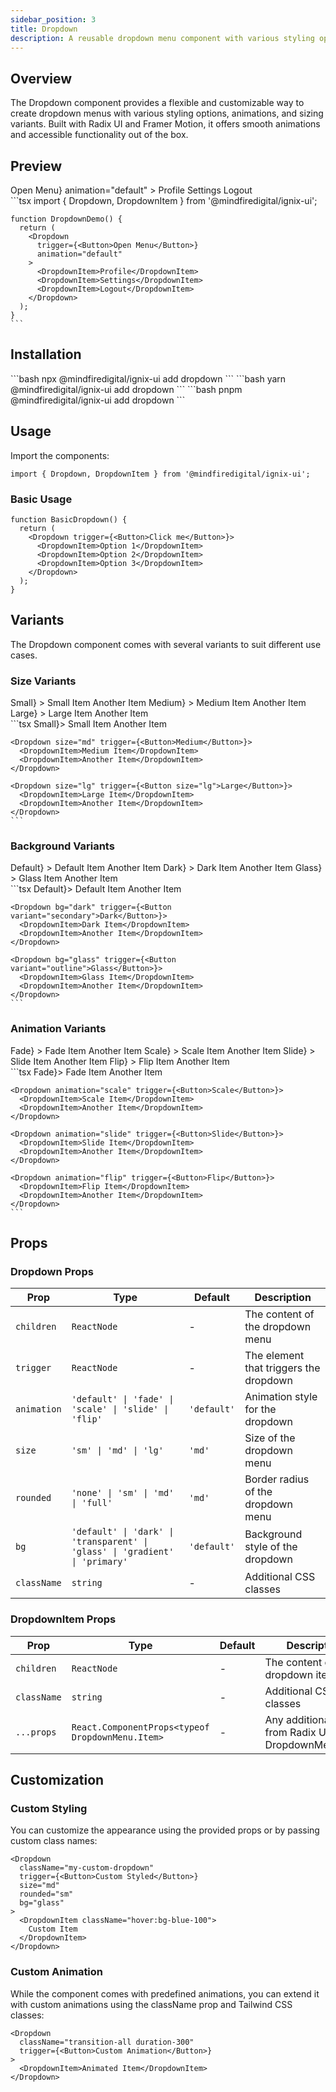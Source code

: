 ```yaml
---
sidebar_position: 3
title: Dropdown
description: A reusable dropdown menu component with various styling options and animations.
---
```



## Overview

The Dropdown component provides a flexible and customizable way to create dropdown menus with various styling options, animations, and sizing variants. Built with Radix UI and Framer Motion, it offers smooth animations and accessible functionality out of the box.

## Preview

<Tabs defaultValue="preview">
  <TabItem value="preview" label="Preview" default>
    <div className="p-4 border rounded-lg">
      <Dropdown
        trigger={<Button>Open Menu</Button>}
        animation="default"
      >
        <DropdownItem>Profile</DropdownItem>
        <DropdownItem>Settings</DropdownItem>
        <DropdownItem>Logout</DropdownItem>
      </Dropdown>
    </div>
  </TabItem>
  <TabItem value="code" label="Code">
    ```tsx
    import { Dropdown, DropdownItem } from '@mindfiredigital/ignix-ui';

    function DropdownDemo() {
      return (
        <Dropdown
          trigger={<Button>Open Menu</Button>}
          animation="default"
        >
          <DropdownItem>Profile</DropdownItem>
          <DropdownItem>Settings</DropdownItem>
          <DropdownItem>Logout</DropdownItem>
        </Dropdown>
      );
    }
    ```
  </TabItem>
</Tabs>

## Installation

<Tabs>
  <TabItem value="npm" label="npm" default>
    ```bash
    npx @mindfiredigital/ignix-ui add dropdown
    ```
  </TabItem>
  <TabItem value="yarn" label="Yarn">
    ```bash
    yarn @mindfiredigital/ignix-ui add dropdown
    ```
  </TabItem>
  <TabItem value="pnpm" label="pnpm">
    ```bash
    pnpm @mindfiredigital/ignix-ui add dropdown
    ```
  </TabItem>
</Tabs>

## Usage

Import the components:

```tsx
import { Dropdown, DropdownItem } from '@mindfiredigital/ignix-ui';
```

### Basic Usage

```tsx
function BasicDropdown() {
  return (
    <Dropdown trigger={<Button>Click me</Button>}>
      <DropdownItem>Option 1</DropdownItem>
      <DropdownItem>Option 2</DropdownItem>
      <DropdownItem>Option 3</DropdownItem>
    </Dropdown>
  );
}
```

## Variants

The Dropdown component comes with several variants to suit different use cases.

### Size Variants

<Tabs>
  <TabItem value="size-preview" label="Preview" default>
    <div className="p-4 border rounded-lg space-x-4">
      <Dropdown
        size="sm"
        trigger={<Button size="sm">Small</Button>}
      >
        <DropdownItem>Small Item</DropdownItem>
        <DropdownItem>Another Item</DropdownItem>
      </Dropdown>
      <Dropdown
        size="md"
        trigger={<Button>Medium</Button>}
      >
        <DropdownItem>Medium Item</DropdownItem>
        <DropdownItem>Another Item</DropdownItem>
      </Dropdown>
      <Dropdown
        size="lg"
        trigger={<Button size="lg">Large</Button>}
      >
        <DropdownItem>Large Item</DropdownItem>
        <DropdownItem>Another Item</DropdownItem>
      </Dropdown>
    </div>
  </TabItem>
  <TabItem value="size-code" label="Code">
    ```tsx
    <Dropdown size="sm" trigger={<Button size="sm">Small</Button>}>
      <DropdownItem>Small Item</DropdownItem>
      <DropdownItem>Another Item</DropdownItem>
    </Dropdown>

    <Dropdown size="md" trigger={<Button>Medium</Button>}>
      <DropdownItem>Medium Item</DropdownItem>
      <DropdownItem>Another Item</DropdownItem>
    </Dropdown>

    <Dropdown size="lg" trigger={<Button size="lg">Large</Button>}>
      <DropdownItem>Large Item</DropdownItem>
      <DropdownItem>Another Item</DropdownItem>
    </Dropdown>
    ```
  </TabItem>
</Tabs>

### Background Variants

<Tabs>
  <TabItem value="bg-preview" label="Preview" default>
    <div className="p-4 border rounded-lg space-x-4">
      <Dropdown
        bg="default"
        trigger={<Button>Default</Button>}
      >
        <DropdownItem>Default Item</DropdownItem>
        <DropdownItem>Another Item</DropdownItem>
      </Dropdown>
      <Dropdown
        bg="dark"
        trigger={<Button variant="secondary">Dark</Button>}
      >
        <DropdownItem>Dark Item</DropdownItem>
        <DropdownItem>Another Item</DropdownItem>
      </Dropdown>
      <Dropdown
        bg="glass"
        trigger={<Button variant="outline">Glass</Button>}
      >
        <DropdownItem>Glass Item</DropdownItem>
        <DropdownItem>Another Item</DropdownItem>
      </Dropdown>
    </div>
  </TabItem>
  <TabItem value="bg-code" label="Code">
    ```tsx
    <Dropdown bg="default" trigger={<Button>Default</Button>}>
      <DropdownItem>Default Item</DropdownItem>
      <DropdownItem>Another Item</DropdownItem>
    </Dropdown>

    <Dropdown bg="dark" trigger={<Button variant="secondary">Dark</Button>}>
      <DropdownItem>Dark Item</DropdownItem>
      <DropdownItem>Another Item</DropdownItem>
    </Dropdown>

    <Dropdown bg="glass" trigger={<Button variant="outline">Glass</Button>}>
      <DropdownItem>Glass Item</DropdownItem>
      <DropdownItem>Another Item</DropdownItem>
    </Dropdown>
    ```
  </TabItem>
</Tabs>

### Animation Variants

<Tabs>
  <TabItem value="animation-preview" label="Preview" default>
    <div className="p-4 border rounded-lg space-x-4">
      <Dropdown
        animation="fade"
        trigger={<Button>Fade</Button>}
      >
        <DropdownItem>Fade Item</DropdownItem>
        <DropdownItem>Another Item</DropdownItem>
      </Dropdown>
      <Dropdown
        animation="scale"
        trigger={<Button>Scale</Button>}
      >
        <DropdownItem>Scale Item</DropdownItem>
        <DropdownItem>Another Item</DropdownItem>
      </Dropdown>
      <Dropdown
        animation="slide"
        trigger={<Button>Slide</Button>}
      >
        <DropdownItem>Slide Item</DropdownItem>
        <DropdownItem>Another Item</DropdownItem>
      </Dropdown>
      <Dropdown
        animation="flip"
        trigger={<Button>Flip</Button>}
      >
        <DropdownItem>Flip Item</DropdownItem>
        <DropdownItem>Another Item</DropdownItem>
      </Dropdown>
    </div>
  </TabItem>
  <TabItem value="animation-code" label="Code">
    ```tsx
    <Dropdown animation="fade" trigger={<Button>Fade</Button>}>
      <DropdownItem>Fade Item</DropdownItem>
      <DropdownItem>Another Item</DropdownItem>
    </Dropdown>

    <Dropdown animation="scale" trigger={<Button>Scale</Button>}>
      <DropdownItem>Scale Item</DropdownItem>
      <DropdownItem>Another Item</DropdownItem>
    </Dropdown>

    <Dropdown animation="slide" trigger={<Button>Slide</Button>}>
      <DropdownItem>Slide Item</DropdownItem>
      <DropdownItem>Another Item</DropdownItem>
    </Dropdown>

    <Dropdown animation="flip" trigger={<Button>Flip</Button>}>
      <DropdownItem>Flip Item</DropdownItem>
      <DropdownItem>Another Item</DropdownItem>
    </Dropdown>
    ```
  </TabItem>
</Tabs>

## Props

### Dropdown Props

| Prop | Type | Default | Description |
|------|------|---------|-------------|
| `children` | `ReactNode` | - | The content of the dropdown menu |
| `trigger` | `ReactNode` | - | The element that triggers the dropdown |
| `animation` | `'default' \| 'fade' \| 'scale' \| 'slide' \| 'flip'` | `'default'` | Animation style for the dropdown |
| `size` | `'sm' \| 'md' \| 'lg'` | `'md'` | Size of the dropdown menu |
| `rounded` | `'none' \| 'sm' \| 'md' \| 'full'` | `'md'` | Border radius of the dropdown menu |
| `bg` | `'default' \| 'dark' \| 'transparent' \| 'glass' \| 'gradient' \| 'primary'` | `'default'` | Background style of the dropdown |
| `className` | `string` | - | Additional CSS classes |

### DropdownItem Props

| Prop | Type | Default | Description |
|------|------|---------|-------------|
| `children` | `ReactNode` | - | The content of the dropdown item |
| `className` | `string` | - | Additional CSS classes |
| `...props` | `React.ComponentProps<typeof DropdownMenu.Item>` | - | Any additional props from Radix UI's DropdownMenu.Item |

## Customization

### Custom Styling

You can customize the appearance using the provided props or by passing custom class names:

```tsx
<Dropdown
  className="my-custom-dropdown"
  trigger={<Button>Custom Styled</Button>}
  size="md"
  rounded="sm"
  bg="glass"
>
  <DropdownItem className="hover:bg-blue-100">
    Custom Item
  </DropdownItem>
</Dropdown>
```

### Custom Animation

While the component comes with predefined animations, you can extend it with custom animations using the className prop and Tailwind CSS classes:

```tsx
<Dropdown
  className="transition-all duration-300"
  trigger={<Button>Custom Animation</Button>}
>
  <DropdownItem>Animated Item</DropdownItem>
</Dropdown>
```
